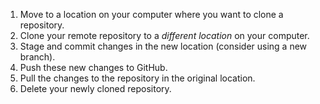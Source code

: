 1. Move to a location on your computer where you want to clone a repository.
1. Clone your remote repository to a *different location* on your computer.
1. Stage and commit changes in the new location (consider using a new branch).
1. Push these new changes to GitHub.
1. Pull the changes to the repository in the original location.
1. Delete your newly cloned repository.